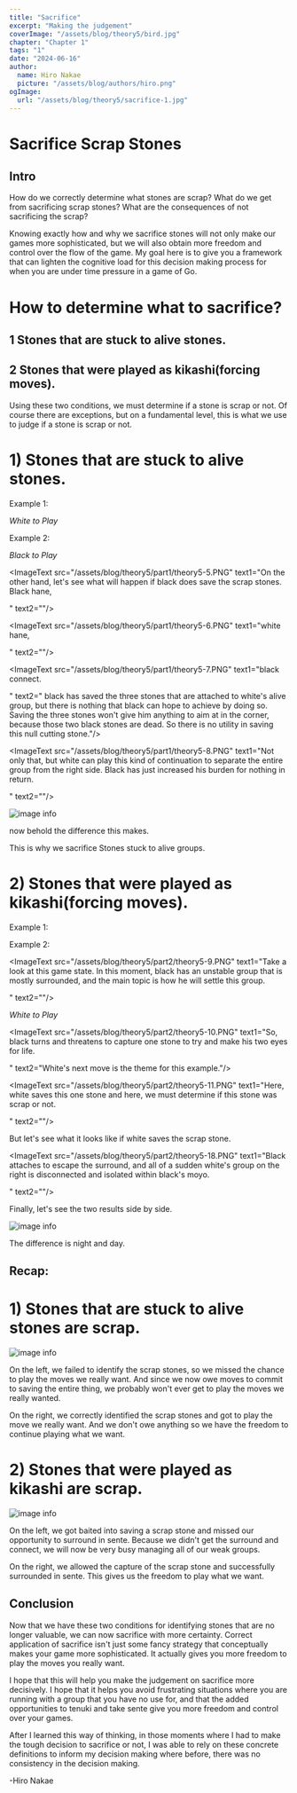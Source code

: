 ```yaml
---
title: "Sacrifice"
excerpt: "Making the judgement"
coverImage: "/assets/blog/theory5/bird.jpg"
chapter: "Chapter 1"
tags: "1"
date: "2024-06-16"
author:
  name: Hiro Nakae
  picture: "/assets/blog/authors/hiro.png"
ogImage:
  url: "/assets/blog/theory5/sacrifice-1.jpg"
---
```


<div className="mt-8"/>

# Sacrifice Scrap Stones

<div className="mt-2"/>

## Intro

<div className="mt-4"/>



How do we correctly determine what stones are scrap?
What do we get from sacrificing scrap stones?
What are the consequences of not sacrificing the scrap?

Knowing exactly how and why we sacrifice stones will not only make our games more sophisticated, but we will also obtain more freedom and control over the flow of the game. My goal here is to give you a framework that can lighten the cognitive load for this decision making process for when you are under time pressure in a game of Go.

<div className="mt-4"/>

# How to determine what to sacrifice?

<div className="mt-4"/>

## 1 Stones that are stuck to alive stones.

<div className="mt-2"/>

## 2 Stones that were played as kikashi(forcing moves).

<div className="mt-4"/>

Using these two conditions, we must determine if a stone is scrap or not. Of course there are exceptions, but on a fundamental level, this is what we use to judge if a stone is scrap or not.

<div className="mt-4"/>

# 1) Stones that are stuck to alive stones.

<div className="mt-4"/>

Example 1:

<div className="mt-2"/>

_White to Play_

<ImageText src="/assets/images/sacrifice/sac.webp" text1="Black ataris." text2="As white, how should you respond?"/>

<ImageText src="/assets/images/sacrifice/sac2.webp" text1="Connecting here would be a mistake. Not just because we end up with an umbrella shape (see worst 15 shapes), but moreso because there are no follow ups (see ch.5)." text2="Since the atari'd stone was stuck to black's already alive group, saving it will have no effect on the black group. "/>

<ImageText src="/assets/images/sacrifice/sac3.webp" text1="Playing away is better." text2="For example, an extension off of the wall and enclosure has much higher value."/>

<div className="mt-4"/>

Example 2:

<div className="mt-2"/>

_Black to Play_

<ImageText src="/assets/blog/theory5/part1/theory5-1.PNG" text1="Take a look at this game state. In the top left quadrant, we can see that the two black stones in the corner are dead, making the D16 cutting stone irrelevant. Given this analysis, we know that all of white's stones are completely alive. So this means that all of the stones that are attached to the alive white group are scrap! More specifically, the three stones that white just played against are scrap.
" text2="Although those stones are scrap, white is making the mistake of trying to capture the scrap. In this moment, black can play well and not make the mistake white made."/>



<ImageText src="/assets/blog/theory5/part1/theory5-2.PNG" text1="
Since we will not be saving scrap stones, we can play this one space jump to quickly develop the upper right and also roughly connect up with G12.
" text2=""/>


<ImageText src="/assets/blog/theory5/part1/theory5-3.PNG" text1="If for example white continues to threaten the scrap stones, just to be consistent with his initial plan, black can say thank you for going after scrap stones, and then play away to develop the biggest area of the board.
" text2=""/>


<ImageText src="/assets/blog/theory5/part1/theory5-4.PNG" text1="like so. And if white plays C14 to capture the three stones now, it would be a slow, low value, and low impact move.
" text2=""/>



<ImageText src="/assets/blog/theory5/part1/theory5-5.PNG" text1="On the other hand, let's see what will happen if black does save the scrap stones. Black hane,

" text2=""/>


<ImageText src="/assets/blog/theory5/part1/theory5-6.PNG" text1="white hane,

" text2=""/>



<ImageText src="/assets/blog/theory5/part1/theory5-7.PNG" text1="black connect.

" text2="
black has saved the three stones that are attached to white's alive group, but there is nothing that black can hope to achieve by doing so. Saving the three stones won't give him anything to aim at in the corner, because those two black stones are dead. So there is no utility in saving this null cutting stone."/>



<ImageText src="/assets/blog/theory5/part1/theory5-8.PNG" text1="Not only that, but white can play this kind of continuation to separate the entire group from the right side. Black has just increased his burden for nothing in return.

" text2=""/>




![image info](/assets/blog/theory5/part1/theory5-comparison.png)

now behold the difference this makes.

This is why we sacrifice Stones stuck to alive groups.

<div className="mt-8"/>

# 2) Stones that were played as kikashi(forcing moves).

<div className="mt-4"/>
Example 1:

<ImageText src="/assets/images/sacrifice/sac4.PNG" text1="Black peeps to threaten splitting the one space jump." text2=""/>

<ImageText src="/assets/images/sacrifice/sac5.PNG" text1="White connects." text2=""/>
<ImageText src="/assets/images/sacrifice/sac6.PNG" text1="Black lightly flys towards the center." text2=""/>
<ImageText src="/assets/images/sacrifice/sac7.PNG" text1="White turns." text2="Now black to play, what's the next move?"/>



<ImageText src="/assets/images/sacrifice/sac8.PNG" text1="If you extend to save the peeping stone because it's now weak due to bad shape (see worst 15 shapes article)," text2=""/>
<ImageText src="/assets/images/sacrifice/sac9.PNG" text1="White will knight's move to attack the whole thing." text2=""/>
<ImageText src="/assets/images/sacrifice/sac10.PNG" text1="Black now has to run out a heavy group." text2=""/>
<ImageText src="/assets/images/sacrifice/sac11.PNG" text1="And meanwhile, white will consolidate the corner territory in sente." text2=""/>
<ImageText src="/assets/images/sacrifice/sac12.PNG" text1="Instead of saving the kikashi stone, we should treat it lightly and play away." text2="One option is to attach and aim to sabaki."/>
<ImageText src="/assets/images/sacrifice/sac13.PNG" text1="AI seems to prefer this one." text2="Either way, by sacrificing the forcing move, black avoided making the light stone heavy."/>





Example 2:
<div className="mt-4"/>

<ImageText src="/assets/blog/theory5/part2/theory5-9.PNG" text1="Take a look at this game state. In this moment, black has an unstable group that is mostly surrounded, and the main topic is how he will settle this group.

" text2=""/>

_White to Play_

<ImageText src="/assets/blog/theory5/part2/theory5-10.PNG" text1="So, black turns and threatens to capture one stone to try and make his two eyes for life.

" text2="White's next move is the theme for this example."/>

<ImageText src="/assets/blog/theory5/part2/theory5-11.PNG" text1="Here, white saves this one stone and here, we must determine if this stone was scrap or not.

" text2=""/>

<ImageText src="/assets/blog/theory5/part2/theory5-12.PNG" text1="To figure this out, it would be unfair to not see how the moves in this area played out so let's back track and see.
" text2="
Black had just played this tiger's mouth."/>

<ImageText src="/assets/blog/theory5/part2/theory5-13.PNG" text1="white peeps
" text2=""/>

<ImageText src="/assets/blog/theory5/part2/theory5-14.PNG" text1="black connects.
" text2="I think some of you get it now."/>

<ImageText src="/assets/blog/theory5/part2/theory5-10.PNG" text1="
If we go back to the original board position, we can now see that this white stone that black has turned around was a stone that was played as a kikashi, or forcing move. (The peep forcing the connection.)
" text2="Which means, that this stone falls under 'stones played as kikashi'.
And since we can't be saving scrap stones, white has to be overjoyed to sacrifice this stone."/>





<ImageText src="/assets/blog/theory5/part2/theory5-15.PNG" text1="The correct move here is to play the kosumi and completely seal black in, forcing black to take the scrap stone.
" text2=""/>



<ImageText src="/assets/blog/theory5/part2/theory5-16.PNG" text1="When black does take the one scrap stone,
" text2="White can just appreciate the fact that black just played a painfully small move."/>


<ImageText src="/assets/blog/theory5/part2/theory5-17.PNG" text1="After relishing in the fact that your opponent was forced to play a painfully small move, you can go ahead and play the biggest area on the board, completely outpacing the opponent.
" text2="From black's perspective, he has just captured one scrap stone for a grand total of 2 points, while white has completed the surround in sente, made the weak stick on the bottom side of the board strong via the relationship between it and the surrounding stones, and invaded the corner."/>

But let's see what it looks like if white saves the scrap stone.

<div className="mt-4"/>

<ImageText src="/assets/blog/theory5/part2/theory5-18.PNG" text1="Black attaches to escape the surround, and all of a sudden white's group on the right is disconnected and isolated within black's moyo.

" text2=""/>



Finally, let's see the two results side by side.

<div className="mt-4"/>

![image info](/assets/blog/theory5/part2/theory5-comparison2.png)

<div className="mt-4"/>

The difference is night and day.

<div className="mt-8"/>

## Recap:

<div className="mt-4"/>

# 1) Stones that are stuck to alive stones are scrap.

<div className="mt-4"/>

![image info](/assets/blog/theory5/part1/theory5-comparison.png)

On the left, we failed to identify the scrap stones, so we missed the chance to play the moves we really want. And since we now owe moves to commit to saving the entire thing, we probably won't ever get to play the moves we really wanted.

On the right, we correctly identified the scrap stones and got to play the move we really want. And we don't owe anything so we have the freedom to continue playing what we want.

<div className="mt-8"/>

# 2) Stones that were played as kikashi are scrap.

<div className="mt-4"/>

![image info](/assets/blog/theory5/part2/theory5-comparison2.png)

<div className="mt-4"/>

On the left, we got baited into saving a scrap stone and missed our opportunity to surround in sente. Because we didn't get the surround and connect, we will now be very busy managing all of our weak groups.

On the right, we allowed the capture of the scrap stone and successfully surrounded in sente. This gives us the freedom to play what we want.

<div className="mt-8"/>

## Conclusion

<div className="mt-4"/>

Now that we have these two conditions for identifying stones that are no longer valuable, we can now sacrifice with more certainty. Correct application of sacrifice isn't just some fancy strategy that conceptually makes your game more sophisticated. It actually gives you more freedom to play the moves you really want.

<div className="mt-4"/>

I hope that this will help you make the judgement on sacrifice more decisively. I hope that it helps you avoid frustrating situations where you are running with a group that you have no use for, and that the added opportunities to tenuki and take sente give you more freedom and control over your games.

<div className="mt-4"/>

 After I learned this way of thinking, in those moments where I had to make the tough decision to sacrifice or not, I was able to rely on these concrete definitions to inform my decision making where before, there was no consistency in the decision making.

<div className="mt-4"/>
-Hiro Nakae
<div className="mt-8"/>